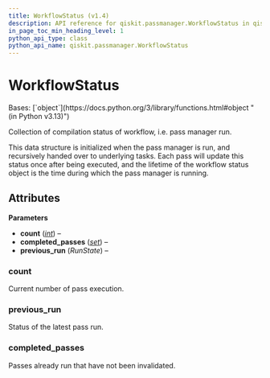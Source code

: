 ```yaml
---
title: WorkflowStatus (v1.4)
description: API reference for qiskit.passmanager.WorkflowStatus in qiskit v1.4
in_page_toc_min_heading_level: 1
python_api_type: class
python_api_name: qiskit.passmanager.WorkflowStatus
---
```


# WorkflowStatus

<Class id="qiskit.passmanager.WorkflowStatus" isDedicatedPage={true} github="https://github.com/Qiskit/qiskit/tree/stable/1.4/qiskit/passmanager/compilation_status.py#L35-L52" signature="qiskit.passmanager.WorkflowStatus(count=0, completed_passes=<factory>, previous_run=RunState.FAIL)" modifiers="class">
  Bases: [`object`](https://docs.python.org/3/library/functions.html#object "(in Python v3.13)")

  Collection of compilation status of workflow, i.e. pass manager run.

  This data structure is initialized when the pass manager is run, and recursively handed over to underlying tasks. Each pass will update this status once after being executed, and the lifetime of the workflow status object is the time during which the pass manager is running.

  ## Attributes

  **Parameters**

  *   **count** ([*int*](https://docs.python.org/3/library/functions.html#int "(in Python v3.13)")) –
  *   **completed\_passes** ([*set*](https://docs.python.org/3/library/stdtypes.html#set "(in Python v3.13)")) –
  *   **previous\_run** (*RunState*) –

  ### count

  <Attribute id="qiskit.passmanager.WorkflowStatus.count" attributeTypeHint="int" attributeValue="0">
    Current number of pass execution.
  </Attribute>

  ### previous\_run

  <Attribute id="qiskit.passmanager.WorkflowStatus.previous_run" attributeTypeHint="RunState" attributeValue="1">
    Status of the latest pass run.
  </Attribute>

  ### completed\_passes

  <Attribute id="qiskit.passmanager.WorkflowStatus.completed_passes" attributeTypeHint="set">
    Passes already run that have not been invalidated.
  </Attribute>
</Class>

